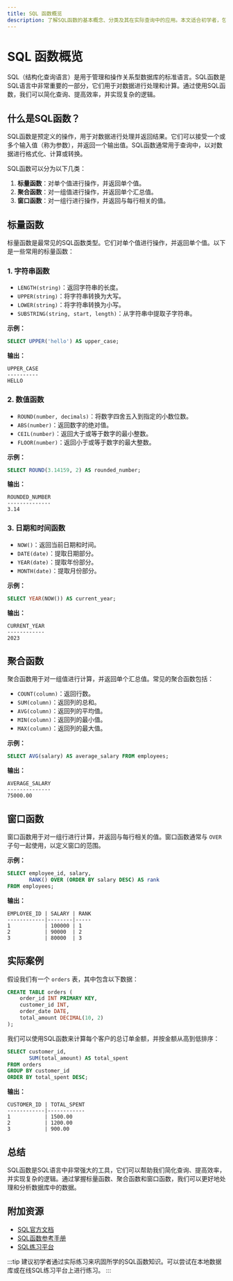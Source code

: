 ```yaml
---
title: SQL 函数概览
description: 了解SQL函数的基本概念、分类及其在实际查询中的应用。本文适合初学者，包含详细的代码示例和实际案例。
---
```


# SQL 函数概览

SQL（结构化查询语言）是用于管理和操作关系型数据库的标准语言。SQL函数是SQL语言中非常重要的一部分，它们用于对数据进行处理和计算。通过使用SQL函数，我们可以简化查询、提高效率，并实现复杂的逻辑。

## 什么是SQL函数？

SQL函数是预定义的操作，用于对数据进行处理并返回结果。它们可以接受一个或多个输入值（称为参数），并返回一个输出值。SQL函数通常用于查询中，以对数据进行格式化、计算或转换。

SQL函数可以分为以下几类：

1. **标量函数**：对单个值进行操作，并返回单个值。
2. **聚合函数**：对一组值进行操作，并返回单个汇总值。
3. **窗口函数**：对一组行进行操作，并返回与每行相关的值。

## 标量函数

标量函数是最常见的SQL函数类型。它们对单个值进行操作，并返回单个值。以下是一些常用的标量函数：

### 1. 字符串函数

- `LENGTH(string)`：返回字符串的长度。
- `UPPER(string)`：将字符串转换为大写。
- `LOWER(string)`：将字符串转换为小写。
- `SUBSTRING(string, start, length)`：从字符串中提取子字符串。

**示例：**

```sql
SELECT UPPER('hello') AS upper_case;
```

**输出：**

```
UPPER_CASE
----------
HELLO
```

### 2. 数值函数

- `ROUND(number, decimals)`：将数字四舍五入到指定的小数位数。
- `ABS(number)`：返回数字的绝对值。
- `CEIL(number)`：返回大于或等于数字的最小整数。
- `FLOOR(number)`：返回小于或等于数字的最大整数。

**示例：**

```sql
SELECT ROUND(3.14159, 2) AS rounded_number;
```

**输出：**

```
ROUNDED_NUMBER
--------------
3.14
```

### 3. 日期和时间函数

- `NOW()`：返回当前日期和时间。
- `DATE(date)`：提取日期部分。
- `YEAR(date)`：提取年份部分。
- `MONTH(date)`：提取月份部分。

**示例：**

```sql
SELECT YEAR(NOW()) AS current_year;
```

**输出：**

```
CURRENT_YEAR
------------
2023
```

## 聚合函数

聚合函数用于对一组值进行计算，并返回单个汇总值。常见的聚合函数包括：

- `COUNT(column)`：返回行数。
- `SUM(column)`：返回列的总和。
- `AVG(column)`：返回列的平均值。
- `MIN(column)`：返回列的最小值。
- `MAX(column)`：返回列的最大值。

**示例：**

```sql
SELECT AVG(salary) AS average_salary FROM employees;
```

**输出：**

```
AVERAGE_SALARY
--------------
75000.00
```

## 窗口函数

窗口函数用于对一组行进行计算，并返回与每行相关的值。窗口函数通常与 `OVER` 子句一起使用，以定义窗口的范围。

**示例：**

```sql
SELECT employee_id, salary, 
       RANK() OVER (ORDER BY salary DESC) AS rank
FROM employees;
```

**输出：**

```
EMPLOYEE_ID | SALARY | RANK
------------|--------|-----
1           | 100000 | 1
2           | 90000  | 2
3           | 80000  | 3
```

## 实际案例

假设我们有一个 `orders` 表，其中包含以下数据：

```sql
CREATE TABLE orders (
    order_id INT PRIMARY KEY,
    customer_id INT,
    order_date DATE,
    total_amount DECIMAL(10, 2)
);
```

我们可以使用SQL函数来计算每个客户的总订单金额，并按金额从高到低排序：

```sql
SELECT customer_id, 
       SUM(total_amount) AS total_spent
FROM orders
GROUP BY customer_id
ORDER BY total_spent DESC;
```

**输出：**

```
CUSTOMER_ID | TOTAL_SPENT
------------|------------
1           | 1500.00
2           | 1200.00
3           | 900.00
```

## 总结

SQL函数是SQL语言中非常强大的工具，它们可以帮助我们简化查询、提高效率，并实现复杂的逻辑。通过掌握标量函数、聚合函数和窗口函数，我们可以更好地处理和分析数据库中的数据。

## 附加资源

- [SQL官方文档](https://www.sql.org/)
- [SQL函数参考手册](https://www.sql.org/functions.html)
- [SQL练习平台](https://www.sql-exercises.com/)

:::tip
建议初学者通过实际练习来巩固所学的SQL函数知识。可以尝试在本地数据库或在线SQL练习平台上进行练习。
:::